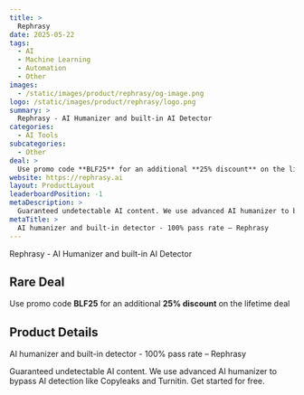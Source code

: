 ```yaml
---
title: >
  Rephrasy
date: 2025-05-22
tags:
  - AI
  - Machine Learning
  - Automation
  - Other
images:
  - /static/images/product/rephrasy/og-image.png
logo: /static/images/product/rephrasy/logo.png
summary: >
  Rephrasy - AI Humanizer and built-in AI Detector
categories:
  - AI Tools
subcategories:
  - Other
deal: >
  Use promo code **BLF25** for an additional **25% discount** on the lifetime deal
website: https://rephrasy.ai
layout: ProductLayout
leaderboardPosition: -1
metaDescription: >
  Guaranteed undetectable AI content. We use advanced AI humanizer to bypass AI detection like Copyleaks and Turnitin. Get started for free.
metaTitle: >
  AI humanizer and built-in detector - 100% pass rate – Rephrasy
---
```

Rephrasy - AI Humanizer and built-in AI Detector

## Rare Deal

Use promo code **BLF25** for an additional **25% discount** on the lifetime deal

## Product Details

AI humanizer and built-in detector - 100% pass rate – Rephrasy

Guaranteed undetectable AI content. We use advanced AI humanizer to bypass AI detection like Copyleaks and Turnitin. Get started for free.

